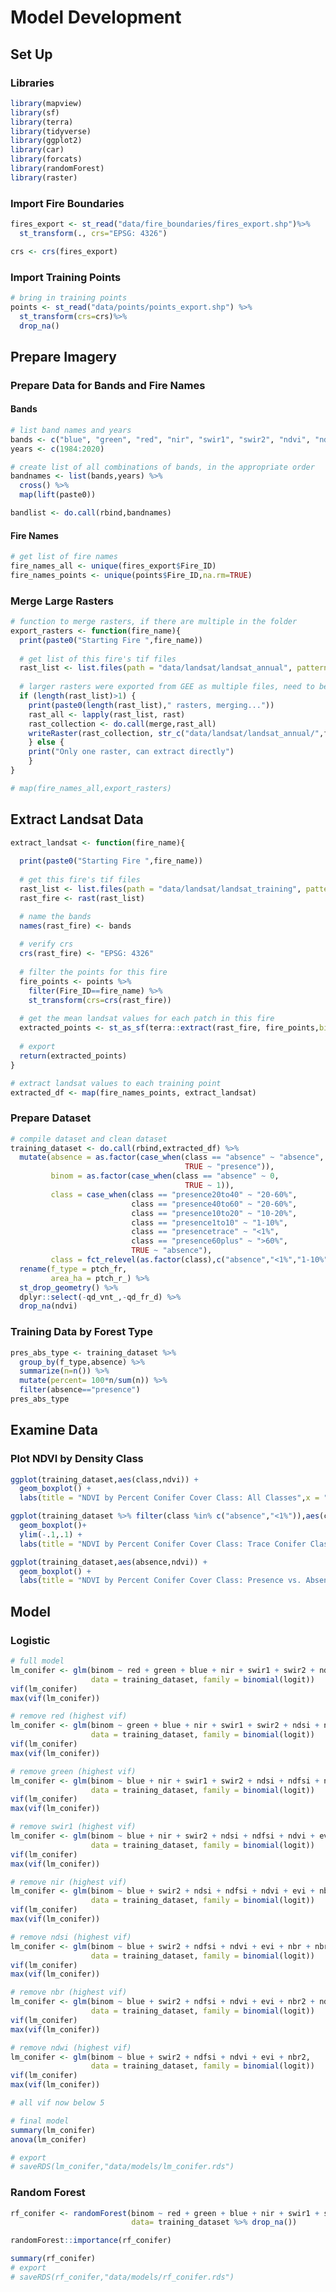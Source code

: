 # Model Development

## Set Up

### Libraries

```r
library(mapview)
library(sf)
library(terra)
library(tidyverse)
library(ggplot2)
library(car)
library(forcats)
library(randomForest)
library(raster)
```

### Import Fire Boundaries

```r
fires_export <- st_read("data/fire_boundaries/fires_export.shp")%>% 
  st_transform(., crs="EPSG: 4326")

crs <- crs(fires_export)
```

### Import Training Points

```r
# bring in training points
points <- st_read("data/points/points_export.shp") %>% 
  st_transform(crs=crs)%>% 
  drop_na()
```

## Prepare Imagery

### Prepare Data for Bands and Fire Names

#### Bands
```r
# list band names and years
bands <- c("blue", "green", "red", "nir", "swir1", "swir2", "ndvi", "ndwi", "nbr", "nbr2", "ndsi", "ndfsi", "evi")
years <- c(1984:2020)

# create list of all combinations of bands, in the appropriate order
bandnames <- list(bands,years) %>%
  cross() %>%
  map(lift(paste0))

bandlist <- do.call(rbind,bandnames)
```

#### Fire Names

```r
# get list of fire names
fire_names_all <- unique(fires_export$Fire_ID)
fire_names_points <- unique(points$Fire_ID,na.rm=TRUE)
```

### Merge Large Rasters

```r
# function to merge rasters, if there are multiple in the folder
export_rasters <- function(fire_name){
  print(paste0("Starting Fire ",fire_name))
  
  # get list of this fire's tif files
  rast_list <- list.files(path = "data/landsat/landsat_annual", pattern=fire_name, all.files=TRUE, full.names=TRUE)
  
  # larger rasters were exported from GEE as multiple files, need to be combined before importing
  if (length(rast_list)>1) { 
    print(paste0(length(rast_list)," rasters, merging..."))
    rast_all <- lapply(rast_list, rast)
    rast_collection <- do.call(merge,rast_all)
    writeRaster(rast_collection, str_c("data/landsat/landsat_annual/",fire_name,".tif"), overwrite=FALSE,gdal="COMPRESS=NONE")
    } else { 
    print("Only one raster, can extract directly")
    }
}
```

```r
# map(fire_names_all,export_rasters)
```

## Extract Landsat Data 

```r
extract_landsat <- function(fire_name){
  
  print(paste0("Starting Fire ",fire_name))
  
  # get this fire's tif files
  rast_list <- list.files(path = "data/landsat/landsat_training", pattern=str_c(fire_name,".tif"), all.files=TRUE, full.names=TRUE)
  rast_fire <- rast(rast_list)  

  # name the bands
  names(rast_fire) <- bands
  
  # verify crs
  crs(rast_fire) <- "EPSG: 4326"
  
  # filter the points for this fire
  fire_points <- points %>% 
    filter(Fire_ID==fire_name) %>% 
    st_transform(crs=crs(rast_fire))
  
  # get the mean landsat values for each patch in this fire
  extracted_points <- st_as_sf(terra::extract(rast_fire, fire_points,bind = TRUE))
  
  # export
  return(extracted_points)
}
```

```r
# extract landsat values to each training point
extracted_df <- map(fire_names_points, extract_landsat)
```

### Prepare Dataset

```r
# compile dataset and clean dataset
training_dataset <- do.call(rbind,extracted_df) %>% 
  mutate(absence = as.factor(case_when(class == "absence" ~ "absence",
                                       TRUE ~ "presence")),
         binom = as.factor(case_when(class == "absence" ~ 0,
                                       TRUE ~ 1)),
         class = case_when(class == "presence20to40" ~ "20-60%",
                           class == "presence40to60" ~ "20-60%",
                           class == "presence10to20" ~ "10-20%",
                           class == "presence1to10" ~ "1-10%",
                           class == "presencetrace" ~ "<1%",
                           class == "presence60plus" ~ ">60%",
                           TRUE ~ "absence"),
         class = fct_relevel(as.factor(class),c("absence","<1%","1-10%","10-20%","20-60%",">60%"))) %>% 
  rename(f_type = ptch_fr,
         area_ha = ptch_r_) %>% 
  st_drop_geometry() %>% 
  dplyr::select(-qd_vnt_,-qd_fr_d) %>% 
  drop_na(ndvi)
```

### Training Data by Forest Type

```r
pres_abs_type <- training_dataset %>% 
  group_by(f_type,absence) %>% 
  summarize(n=n()) %>% 
  mutate(percent= 100*n/sum(n)) %>% 
  filter(absence=="presence")
pres_abs_type
```

## Examine Data 

### Plot NDVI by Density Class

```r
ggplot(training_dataset,aes(class,ndvi)) +
  geom_boxplot() + 
  labs(title = "NDVI by Percent Conifer Cover Class: All Classes",x = "Visually Estimated Conifer Percent Cover",y = "NDVI")

ggplot(training_dataset %>% filter(class %in% c("absence","<1%")),aes(class,ndvi)) +
  geom_boxplot()+
  ylim(-.1,.1) + 
  labs(title = "NDVI by Percent Conifer Cover Class: Trace Conifer Class vs. Absence",x = "Visually Estimated Conifer Percent Cover",y = "NDVI")

ggplot(training_dataset,aes(absence,ndvi)) +
  geom_boxplot() + 
  labs(title = "NDVI by Percent Conifer Cover Class: Presence vs. Absence ",x = "Visually Estimated Conifer Percent Cover",y = "NDVI")
```

## Model

### Logistic

```r
# full model 
lm_conifer <- glm(binom ~ red + green + blue + nir + swir1 + swir2 + ndsi + ndfsi + ndvi + evi + nbr + nbr2 + ndwi, 
                  data = training_dataset, family = binomial(logit))
vif(lm_conifer)
max(vif(lm_conifer))

# remove red (highest vif)
lm_conifer <- glm(binom ~ green + blue + nir + swir1 + swir2 + ndsi + ndfsi + ndvi + evi + nbr + nbr2 + ndwi, 
                  data = training_dataset, family = binomial(logit))
vif(lm_conifer)
max(vif(lm_conifer))

# remove green (highest vif)
lm_conifer <- glm(binom ~ blue + nir + swir1 + swir2 + ndsi + ndfsi + ndvi + evi + nbr + nbr2 + ndwi, 
                  data = training_dataset, family = binomial(logit))
vif(lm_conifer)
max(vif(lm_conifer))

# remove swir1 (highest vif)
lm_conifer <- glm(binom ~ blue + nir + swir2 + ndsi + ndfsi + ndvi + evi + nbr + nbr2 + ndwi, 
                  data = training_dataset, family = binomial(logit))
vif(lm_conifer)
max(vif(lm_conifer))

# remove nir (highest vif)
lm_conifer <- glm(binom ~ blue + swir2 + ndsi + ndfsi + ndvi + evi + nbr + nbr2 + ndwi, 
                  data = training_dataset, family = binomial(logit))
vif(lm_conifer)
max(vif(lm_conifer))

# remove ndsi (highest vif)
lm_conifer <- glm(binom ~ blue + swir2 + ndfsi + ndvi + evi + nbr + nbr2 + ndwi, 
                  data = training_dataset, family = binomial(logit))
vif(lm_conifer)
max(vif(lm_conifer))

# remove nbr (highest vif)
lm_conifer <- glm(binom ~ blue + swir2 + ndfsi + ndvi + evi + nbr2 + ndwi, 
                  data = training_dataset, family = binomial(logit))
vif(lm_conifer)
max(vif(lm_conifer))

# remove ndwi (highest vif)
lm_conifer <- glm(binom ~ blue + swir2 + ndfsi + ndvi + evi + nbr2, 
                  data = training_dataset, family = binomial(logit))
vif(lm_conifer)
max(vif(lm_conifer))

# all vif now below 5
```

```r
# final model
summary(lm_conifer)
anova(lm_conifer)

# export
# saveRDS(lm_conifer,"data/models/lm_conifer.rds")
```

### Random Forest

```r
rf_conifer <- randomForest(binom ~ red + green + blue + nir + swir1 + swir2 + ndsi + ndfsi + ndvi + evi + nbr + nbr2 + ndwi,
                           data= training_dataset %>% drop_na())
```

```r
randomForest::importance(rf_conifer)
```

```r
summary(rf_conifer)
# export 
# saveRDS(rf_conifer,"data/models/rf_conifer.rds")
```

